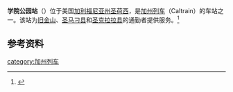 '''学院公园站'''（{{lang-en|College Park station}}）位于美国[[加利福尼亚州|加利福尼亚州]][[圣荷西_(加利福尼亚州)|圣荷西]]，是[[加州列车|加州列车]]（Caltrain）的车站之一。该站为[[旧金山|旧金山]]、[[圣马刁县|圣马刁县]]和[[圣克拉拉县|圣克拉拉县]]的通勤者提供服务。<ref>{{cite web |url=http://www.caltrain.com/stations/CollegeParkStation.html |title=College Park Station |accessdate=June 11, 2014 |archive-date=2014-06-25 |archive-url=https://web.archive.org/web/20140625080301/http://www.caltrain.com/stations/collegeparkstation.html |dead-url=no }}</ref>

==参考资料==
{{start rail box}}
{{s-inop|[[圣塔克拉拉站|圣塔克拉拉站]]}}
{{s-line|[[加州列车|加州列车]]}}
{{s-inop|[[圣荷西站|圣荷西站]]}}
{{end box}}

{{reflist}}

{{Caltrain}}

[[category:加州列车|category:加州列车]]